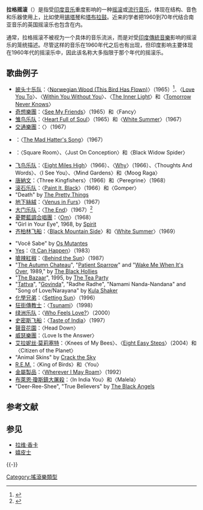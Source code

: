 '''拉格摇滚'''（{{lang-en|'''Raga rock'''}}）是指受[[印度音乐|印度音乐]]重度影响的一种[[摇滚乐|摇滚]]或[[流行音乐|流行音乐]]，体现在结构、音色和乐器使用上，比如使用[[锡塔琴|锡塔琴]]和[[塔布拉鼓|塔布拉鼓]]。近来的学者把1960到70年代结合南亚音乐的英国摇滚乐也包含在内。 

通常，拉格摇滚不被视为一个具体的音乐流派，而是对受[[印度傳統音樂|印度傳統音樂]]影响的摇滚乐的笼统描述。尽管这样的音乐在1960年代之后也有出现，但印度影响主要体现在1960年代的摇滚乐中，因此该名称大多指限于那个年代的摇滚乐。

== 歌曲例子 ==
{{Multicol}}
* [[披头士乐队|披头士乐队]]：〈[[Norwegian_Wood_(This_Bird_Has_Flown)|Norwegian Wood (This Bird Has Flown)]]〉（1965）<ref>{{cite book |last = Williams |first = Paul |authorlink=Paul Williams (Crawdaddy! creator) |page=101 |year=2002 |title = The Crawdaddy! Book: Writings (and Images) From the Magazine of Rock|publisher=Hal Leonard Corporation |ISBN = 0-634-02958-4}}</ref>、〈[[Love_You_To|Love You To]]〉、〈[[Within_You_Without_You|Within You Without You]]〉、〈[[The_Inner_Light_(song)|The Inner Light]]〉和〈[[Tomorrow_Never_Knows|Tomorrow Never Knows]]〉
* [[奇想樂團|奇想樂團]]：〈[[See_My_Friends|See My Friends]]〉（1965）和〈Fancy〉
* [[雏鸟乐队|雏鸟乐队]]：〈[[Heart_Full_of_Soul|Heart Full of Soul]]〉（1965）和〈[[White_Summer|White Summer]]〉（1967）
* [[交通樂團|交通樂團]]：〈{{link-en|Paper Sun|Paper Sun}}〉（1967）
* {{link-en|The Incredible String Band|The Incredible String Band}}：〈[[The_Mad_Hatter's_Song|The Mad Hatter's Song]]〉（1967）
* {{link-en|他們 (樂團)|Them (band)|他們樂團}}：〈Square Room〉、〈Just On Conception〉和〈Black Widow Spider〉
* [[飞鸟乐队|飞鸟乐队]]：〈[[Eight_Miles_High|Eight Miles High]]〉（1966）、〈[[Why_(The_Byrds_song)|Why]]〉（1966）、〈Thoughts And Words〉、〈I See You〉、〈Mind Gardens〉和〈Moog Raga〉
* [[唐納文|唐納文]]：〈Three Kingfishers〉（1966）和〈Peregrine〉（1968）
* [[滚石乐队|滚石乐队]]：〈[[Paint_It,_Black|Paint It, Black]]〉（1966）和〈Gomper〉
* "Death" by [[The_Pretty_Things|The Pretty Things]]
* [[地下絲絨|地下絲絨]]：〈[[Venus_in_Furs_(song)|Venus in Furs]]〉（1967）
* [[大门乐队|大门乐队]]：〈[[The_End_(The_Doors_song)|The End]]〉（1967）<ref>{{cite news |title=How a shy pandit became a pop hero |first=Jon |last=Borgzinner |url=http://books.google.it/books?id=DlYEAAAAMBAJ&hl=en |newspaper=''[[Life_(magazine)|LIFE]]'' |publisher=[[Time_Inc.|Time Inc.]] |location= |volume=63 |issue=7 |ISSN=0024-3019 |date=August 18, 1967 |page=[http://books.google.it/books?id=DlYEAAAAMBAJ&pg=PA36&hl=en&dq=%22raga%20rock%22%20%22The%20end%22%20Doors 36] |accessdate=January 30, 2013 |archive-date=2014-02-22 |archive-url=https://web.archive.org/web/20140222151159/http://books.google.it/books?id=DlYEAAAAMBAJ&hl=en |dead-url=no }}</ref>
* [[憂鬱藍調合唱團|憂鬱藍調合唱團]]：〈[[Om_(The_Moody_Blues_song)|Om]]〉（1968）
* "Girl in Your Eye", 1968, by [[Spirit_(band)|Spirit]]
* [[齐柏林飞船|齐柏林飞船]]：〈[[Black_Mountain_Side|Black Mountain Side]]〉和〈[[White_Summer|White Summer]]〉（1969）
{{Multicol-break}} 
* "Você Sabe" by [[Os_Mutantes|Os Mutantes]]
* [[是乐队|Yes]]：〈[[It_Can_Happen_(Yes_song)|It Can Happen]]〉（1983）
* [[嗆辣紅椒|嗆辣紅椒]]：〈[[Behind_the_Sun_(song)|Behind the Sun]]〉（1987）
*"[[The_Autumn_Chateau|The Autumn Chateau]]", "[[Patient_Sparrow|Patient Sparrow]]" and "[[Wake_Me_When_It's_Over|Wake Me When It's Over]], 1989," by [[The_Black_Hollies|The Black Hollies]]
*"[[The_Bazaar|The Bazaar]]", 1995, by [[The_Tea_Party|The Tea Party]]
*"[[Tattva_(song)|Tattva]]", "[[Govinda_(Kula_Shaker_song)|Govinda]]", "Radhe Radhe", "Namami Nanda-Nandana" and "Song of Love/Narayana" by [[Kula_Shaker|Kula Shaker]]
* [[化學兄弟|化學兄弟]]：〈[[Setting_Sun|Setting Sun]]〉（1996）
* [[狂躁街道传教者|狂街傳教士]]：〈[[Tsunami_(Manic_Street_Preachers_song)|Tsunami]]〉（1998）
* [[绿洲乐队|绿洲乐队]]：〈[[Who_Feels_Love?|Who Feels Love?]]〉（2000）
* [[史密斯飞船|史密斯飞船]]：〈[[Taste_of_India|Taste of India]]〉（1997）
* [[声音花园乐队|聲音花園]]：〈Head Down〉
* [[威瑟樂團|威瑟樂團]]：〈Love Is the Answer〉
* [[艾拉妮丝·莫莉塞特|艾拉妮丝·莫莉塞特]]：〈Knees of My Bees〉、〈[[Eight_Easy_Steps|Eight Easy Steps]]〉（2004）和〈Citizen of the Planet〉
*"Animal Skins" by [[Crack_the_Sky|Crack the Sky]]
* [[R.E.M.|R.E.M.]]：〈King of Birds〉和〈You〉
* [[金属乐队|金屬製品]]：〈[[Wherever_I_May_Roam|Wherever I May Roam]]〉（1992）
* [[布萊恩·瓊斯鎮大屠殺|布萊恩·瓊斯鎮大屠殺]]：〈In India You〉和〈Malela〉
*"Deer-Ree-Shee", "True Believers" by [[The_Black_Angels_(band)|The Black Angels]]
{{Multicol-end}}

== 参考文献 ==
{{Reflist}}

== 参见 ==
{{Portal box|音乐|印度}}
* [[拉维·香卡|拉维·香卡]]
* [[嬉皮士|嬉皮士]]

{{-}}
{{Rock}}

[[Category:搖滾樂類型|Category:搖滾樂類型]]